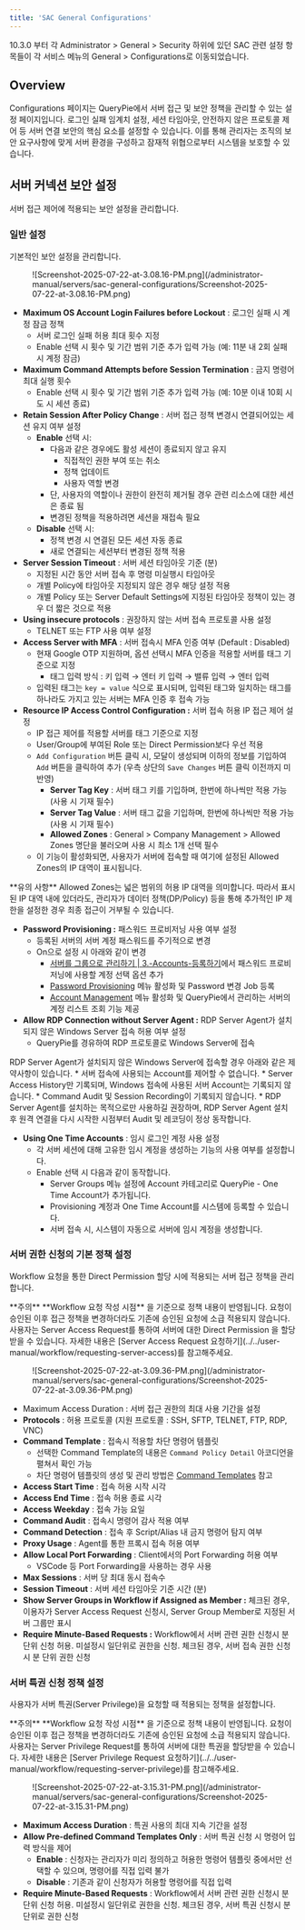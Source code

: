 ```yaml
---
title: 'SAC General Configurations'
---
```



<Callout type="info">
10.3.0 부터 각 Administrator &gt; General &gt; Security 하위에 있던 SAC 관련 설정 항목들이 각 서비스 메뉴의 General &gt; Configurations로 이동되었습니다.
</Callout>

## Overview

Configurations 페이지는 QueryPie에서 서버 접근 및 보안 정책을 관리할 수 있는 설정 페이지입니다. 로그인 실패 임계치 설정, 세션 타임아웃, 안전하지 않은 프로토콜 제어 등 서버 연결 보안의 핵심 요소를 설정할 수 있습니다. 이를 통해 관리자는 조직의 보안 요구사항에 맞게 서버 환경을 구성하고 잠재적 위협으로부터 시스템을 보호할 수 있습니다.

## 서버 커넥션 보안 설정

서버 접근 제어에 적용되는 보안 설정을 관리합니다.

### 일반 설정

기본적인 보안 설정을 관리합니다.

<figure data-layout="center" data-align="center">
![Screenshot-2025-07-22-at-3.08.16-PM.png](/administrator-manual/servers/sac-general-configurations/Screenshot-2025-07-22-at-3.08.16-PM.png)
</figure>

*  **Maximum OS Account Login Failures before Lockout** : 로그인 실패 시 계정 잠금 정책
    * 서버 로그인 실패 허용 최대 횟수 지정
    * Enable 선택 시 횟수 및 기간 범위 기준 추가 입력 가능 (예: 11분 내 2회 실패 시 계정 잠금)
*  **Maximum Command Attempts before Session Termination** : 금지 명령어 최대 실행 횟수
    * Enable 선택 시 횟수 및 기간 범위 기준 추가 입력 가능 (예: 10분 이내 10회 시도 시 세션 종료)
*  **Retain Session After Policy Change** : 서버 접근 정책 변경시 연결되어있는 세션 유지 여부 설정
    *  **Enable**  선택 시:
        * 다음과 같은 경우에도 활성 세션이 종료되지 않고 유지
            * 직접적인 권한 부여 또는 취소
            * 정책 업데이트
            * 사용자 역할 변경
        * 단, 사용자의 역할이나 권한이 완전히 제거될 경우 관련 리소스에 대한 세션은 종료 됨
        * 변경된 정책을 적용하려면 세션을 재접속 필요
    *  **Disable**  선택 시:
        * 정책 변경 시 연결된 모든 세션 자동 종료
        * 새로 연결되는 세션부터 변경된 정책 적용
*  **Server Session Timeout**  : 서버 세션 타임아웃 기준 (분)
    * 지정된 시간 동안 서버 접속 후 명령 미실행시 타임아웃
    * 개별 Policy에 타임아웃 지정되지 않은 경우 해당 설정 적용
    * 개별 Policy 또는 Server Default Settings에 지정된 타임아웃 정책이 있는 경우 더 짧은 것으로 적용
*  **Using insecure protocols** : 권장하지 않는 서버 접속 프로토콜 사용 설정
    * TELNET 또는 FTP 사용 여부 설정
*  **Access Server with MFA**  : 서버 접속시 MFA 인증 여부 (Default : Disabled)
    * 현재 Google OTP 지원하며, 옵션 선택시 MFA 인증을 적용할 서버를 태그 기준으로 지정
        * 태그 입력 방식 : 키 입력 → 엔터 키 입력 → 밸류 입력 → 엔터 입력
    * 입력된 태그는 `key = value` 식으로 표시되며, 입력된 태그와 일치하는 태그를 하나라도 가지고 있는 서버는 MFA 인증 후 접속 가능
*  **Resource IP Access Control Configuration :** 서버 접속 허용 IP 접근 제어 설정
    * IP 접근 제어를 적용할 서버를 태그 기준으로 지정
    * User/Group에 부여된 Role 또는 Direct Permission보다 우선 적용
    * `Add Configuration` 버튼 클릭 시, 모달이 생성되며 이하의 정보를 기입하여 `Add` 버튼을 클릭하여 추가 (우측 상단의 `Save Changes` 버튼 클릭 이전까지 미반영)
        *  **Server Tag Key**  : 서버 태그 키를 기입하며, 한번에 하나씩만 적용 가능 (사용 시 기재 필수)
        *  **Server Tag Value**  : 서버 태그 값을 기입하며, 한번에 하나씩만 적용 가능(사용 시 기재 필수)
        *  **Allowed Zones**  : General &gt; Company Management &gt; Allowed Zones 명단을 불러오며 사용 시 최소 1개 선택 필수
    * 이 기능이 활성화되면, 사용자가 서버에 접속할 때 여기에 설정된 Allowed Zones의 IP 대역이 표시됩니다.

<Callout type="info">
**유의 사항**
Allowed Zones는 넓은 범위의 허용 IP 대역을 의미합니다. 따라서 표시된 IP 대역 내에 있더라도, 관리자가 데이터 정책(DP/Policy) 등을 통해 추가적인 IP 제한을 설정한 경우 최종 접근이 거부될 수 있습니다.
</Callout>

*  **Password Provisioning :** 패스워드 프로비저닝 사용 여부 설정
    * 등록된 서버의 서버 계정 패스워드를 주기적으로 변경
    * On으로 설정 시 아래와 같이 변경
        * [서버를 그룹으로 관리하기 | 3.-Accounts-등록하기](connection-management/server-groups/managing-servers-as-groups#3.-accounts-%eb%93%b1%eb%a1%9d%ed%95%98%ea%b8%b0)에서 패스워드 프로비저닝에 사용할 계정 선택 옵션 추가
        * [Password Provisioning](server-account-management/password-provisioning) 메뉴 활성화 및 Password 변경 Job 등록
        * [Account Management](server-account-management/account-management) 메뉴 활성화 및 QueryPie에서 관리하는 서버의 계정 리스트 조회 기능 제공
*  **Allow RDP Connection without Server Agent :**  RDP Server Agent가 설치되지 않은 Windows Server 접속 허용 여부 설정
    * QueryPie를 경유하여 RDP 프로토콜로 Windows Server에 접속

<Callout type="important">
RDP Server Agent가 설치되지 않은 Windows Server에 접속할 경우 아래와 같은 제약사항이 있습니다.
* 서버 접속에 사용되는 Account를 제어할 수 없습니다.
* Server Access History만 기록되며, Windows 접속에 사용된 서버 Account는 기록되지 않습니다.
* Command Audit 및 Session Recording이 기록되지 않습니다.
* RDP Server Agent를 설치하는 목적으로만 사용하길 권장하며, RDP Server Agent 설치 후 원격 연결을 다시 시작한 시점부터 Audit 및 레코딩이 정상 동작합니다.
</Callout>

*  **Using One Time Accounts**  : 임시 로그인 계정 사용 설정
    * 각 서버 세션에 대해 고유한 임시 계정을 생성하는 기능의 사용 여부를 설정합니다.
    * Enable 선택 시 다음과 같이 동작합니다.
        * Server Groups 메뉴 설정에 Account 카테고리로 QueryPie - One Time Account가 추가됩니다.
        * Provisioning 계정과 One Time Account를 시스템에 등록할 수 있습니다.
        * 서버 접속 시, 시스템이 자동으로 서버에 임시 계정을 생성합니다.

### 서버 권한 신청의 기본 정책 설정

Workflow 요청을 통한 Direct Permission 할당 시에 적용되는 서버 접근 정책을 관리합니다.

<Callout type="important">
**주의**
**Workflow 요청 작성 시점** 을 기준으로 정책 내용이 반영됩니다. 요청이 승인된 이후 접근 정책을 변경하더라도 기존에 승인된 요청에 소급 적용되지 않습니다.
</Callout>

<Callout type="info">
사용자는 Server Access Request를 통하여 서버에 대한 Direct Permission 을 할당받을 수 있습니다. 자세한 내용은 [Server Access Request 요청하기](../../user-manual/workflow/requesting-server-access)를 참고해주세요.
</Callout>

<figure data-layout="center" data-align="center">
![Screenshot-2025-07-22-at-3.09.36-PM.png](/administrator-manual/servers/sac-general-configurations/Screenshot-2025-07-22-at-3.09.36-PM.png)
</figure>

* Maximum Access Duration : 서버 접근 권한의 최대 사용 기간을 설정
*  **Protocols**  : 허용 프로토콜 (지원 프로토콜 : SSH, SFTP, TELNET, FTP, RDP, VNC)
*  **Command Template**  : 접속시 적용할 차단 명령어 템플릿
    * 선택한 Command Template의 내용은 `Command Policy Detail` 아코디언을 펼쳐서 확인 가능
    * 차단 명령어 템플릿의 생성 및 관리 방법은 [Command Templates](server-access-control/command-templates) 참고
*  **Access Start Time**  : 접속 허용 시작 시각
*  **Access End Time**  : 접속 허용 종료 시각
*  **Access Weekday**  : 접속 가능 요일
*  **Command Audit**  : 접속시 명령어 감사 적용 여부
*  **Command Detection**  : 접속 후 Script/Alias 내 금지 명령어 탐지 여부
*  **Proxy Usage**  : Agent를 통한 프록시 접속 허용 여부
*  **Allow Local Port Forwarding**  : Client에서의 Port Forwarding 허용 여부
    * VSCode 등 Port Forwarding을 사용하는 경우 사용
*  **Max Sessions**  : 서버 당 최대 동시 접속수
*  **Session Timeout** : 서버 세션 타임아웃 기준 시간 (분)
*  **Show Server Groups in Workflow if Assigned as Member :**  체크된 경우, 이용자가 Server Access Request 신청시, Server Group Member로 지정된 서버 그룹만 표시
*  **Require Minute-Based Requests :** Workflow에서 서버 관련 권한 신청시 분 단위 신청 허용. 미설정시 일단위로 권한을 신청. 체크된 경우, 서버 접속 권한 신청시 분 단위 권한 신청

### 서버 특권 신청 정책 설정

사용자가 서버 특권(Server Privilege)을 요청할 때 적용되는 정책을 설정합니다.

<Callout type="important">
**주의**
**Workflow 요청 작성 시점** 을 기준으로 정책 내용이 반영됩니다. 요청이 승인된 이후 접근 정책을 변경하더라도 기존에 승인된 요청에 소급 적용되지 않습니다.
</Callout>

<Callout type="info">
사용자는 Server Privilege Request를 통하여 서버에 대한 특권을 할당받을 수 있습니다. 자세한 내용은 [Server Privilege Request 요청하기](../../user-manual/workflow/requesting-server-privilege)를 참고해주세요.
</Callout>

<figure data-layout="center" data-align="center">
![Screenshot-2025-07-22-at-3.15.31-PM.png](/administrator-manual/servers/sac-general-configurations/Screenshot-2025-07-22-at-3.15.31-PM.png)
</figure>

*  **Maximum Access Duration** : 특권 사용의 최대 지속 기간을 설정
*  **Allow Pre-defined Command Templates Only** : 서버 특권 신청 시 명령어 입력 방식을 제어
    *  **Enable** : 신청자는 관리자가 미리 정의하고 허용한 명령어 템플릿 중에서만 선택할 수 있으며, 명령어를 직접 입력 불가
    *  **Disable** : 기존과 같이 신청자가 허용할 명령어를 직접 입력
*  **Require Minute-Based Requests** : Workflow에서 서버 관련 권한 신청시 분 단위 신청 허용. 미설정시 일단위로 권한을 신청. 체크된 경우, 서버 특권 신청시 분 단위로 권한 신청

